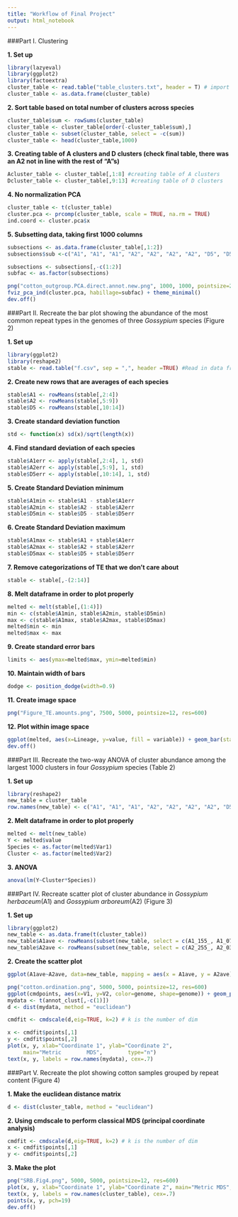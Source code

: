 ```yaml
---
title: "Workflow of Final Project"
output: html_notebook
---
```



###Part I. Clustering

**1. Set up**
```r
library(lazyeval)
library(ggplot2)
library(factoextra)
cluster_table <- read.table("table_clusters.txt", header = T) # import file from comparative analysis table
cluster_table <- as.data.frame(cluster_table)
```

**2. Sort table based on total number of clusters across species**
```r
cluster_table$sum <- rowSums(cluster_table)
cluster_table <- cluster_table[order(-cluster_table$sum),]
cluster_table <- subset(cluster_table, select = -c(sum))
cluster_table <- head(cluster_table,1000)
```

**3. Creating table of A clusters and D clusters (check final table, there was an A2 not in line with the rest of "A"s)**
```r
Acluster_table <- cluster_table[,1:8] #creating table of A clusters
Dcluster_table <- cluster_table[,9:13] #creating table of D clusters
```

**4. No normalization PCA**
```r
cluster_table <- t(cluster_table)
cluster.pca <- prcomp(cluster_table, scale = TRUE, na.rm = TRUE)
ind.coord <- cluster.pca$x
```

**5. Subsetting data, taking first 1000 columns**
```r
subsections <- as.data.frame(cluster_table[,1:2])
subsections$sub <-c("A1", "A1", "A1", "A2", "A2", "A2", "A2", "D5", "D5", "D5", "D5", "A2", "D5")

subsections <- subsections[,-c(1:2)]
subfac <- as.factor(subsections)

png("cotton_outgroup.PCA.direct.annot.new.png", 1000, 1000, pointsize=20)
fviz_pca_ind(cluster.pca, habillage=subfac) + theme_minimal()
dev.off()
```


###Part II. Recreate the bar plot showing the abundance of the most common repeat types in the genomes of three *Gossypium* species (Figure 2)

**1. Set up**
```r
library(ggplot2)
library(reshape2)
stable <- read.table("f.csv", sep = ",", header =TRUE) #Read in data frame
```

**2. Create new rows that are averages of each species**
```r
stable$A1 <- rowMeans(stable[,2:4])
stable$A2 <- rowMeans(stable[,5:9])
stable$D5 <- rowMeans(stable[,10:14])
```

**3. Create standard deviation function**
```r
std <- function(x) sd(x)/sqrt(length(x))
```

**4. Find standard deviation of each species**
```r
stable$A1err <- apply(stable[,2:4], 1, std)
stable$A2err <- apply(stable[,5:9], 1, std)
stable$D5err <- apply(stable[,10:14], 1, std)
```

**5. Create Standard Deviation minimum**
```r
stable$A1min <- stable$A1 - stable$A1err
stable$A2min <- stable$A2 - stable$A2err
stable$D5min <- stable$D5 - stable$D5err
```

**6. Create Standard Deviation maximum**
```r
stable$A1max <- stable$A1 + stable$A1err
stable$A2max <- stable$A2 + stable$A2err
stable$D5max <- stable$D5 + stable$D5err
```

**7. Remove categorizations of TE that we don't care about**
```r
stable <- stable[,-(2:14)]
```

**8. Melt dataframe in order to plot properly**
```r
melted <- melt(stable[,(1:4)])
min <- c(stable$A1min, stable$A2min, stable$D5min)
max <- c(stable$A1max, stable$A2max, stable$D5max)
melted$min <- min
melted$max <- max
```

**9. Create standard error bars**
```r
limits <- aes(ymax=melted$max, ymin=melted$min)
```

**10. Maintain width of bars**
```r
dodge <- position_dodge(width=0.9)
```

**11. Create image space**
```r
png("Figure_TE.amounts.png", 7500, 5000, pointsize=12, res=600)
```

**12. Plot within image space**
```r
ggplot(melted, aes(x=Lineage, y=value, fill = variable)) + geom_bar(stat = "identity",position = dodge) + geom_errorbar(limits, position = dodge, width=0.3) + labs(y="Mbp/1C", x="") + theme_set(theme_grey(base_size=12)) + scale_fill_hue(l=40)
dev.off()
```


###Part III. Recreate the two-way ANOVA of cluster abundance among the largest 1000 clusters in four *Gossypium* species (Table 2)

**1. Set up**
```r
library(reshape2)
new_table = cluster_table
row.names(new_table) <- c("A1", "A1", "A1", "A2", "A2", "A2", "A2", "D5", "D5", "D5", "D5", "A2", "D5")
```

**2. Melt dataframe in order to plot properly**
```r
melted <- melt(new_table)
Y <- melted$value
Species <- as.factor(melted$Var1)
Cluster <- as.factor(melted$Var2)
```

**3. ANOVA**
```r
anova(lm(Y~Cluster*Species))
```


###Part IV. Recreate scatter plot of cluster abundance in *Gossypium herbaceum*(A1) and *Gossypium arboreum*(A2) (Figure 3)

**1. Set up**
```r
library(ggplot2)
new_table <- as.data.frame(t(cluster_table))
new_table$A1ave <- rowMeans(subset(new_table, select = c(A1_155_, A1_073_, A1_097_), na.rm = TRUE))
new_table$A2ave <- rowMeans(subset(new_table, select = c(A2_255_, A2_034_, A2_044_, A2_099_, A2_101_), na.rm = TRUE))
```

**2. Create the scatter plot**
```r
ggplot(A1ave~A2ave, data=new_table, mapping = aes(x = A1ave, y = A2ave)) + geom_point() + geom_abline(intercept=0, slope=1)

png("cotton.ordination.png", 5000, 5000, pointsize=12, res=600)
ggplot(cmdpoints, aes(x=V1, y=V2, color=genome, shape=genome)) + geom_point(size=2) + xlab("PCoA component 1") + ylab("PCoA component 2") + scale_color_manual(values=c("A1"="orchid", "A2"="orchid4", "D5"="slategrey","kirkii"="blue3", "kokia"="green3"))+ geom_text_repel(aes(label=species))### Recreate Figure 4 Simon's way
mydata <- t(annot_clust[,-c(1)])
d <- dist(mydata, method = "euclidean")

cmdfit <- cmdscale(d,eig=TRUE, k=2) # k is the number of dim

x <- cmdfit$points[,1]
y <- cmdfit$points[,2]
plot(x, y, xlab="Coordinate 1", ylab="Coordinate 2", 
     main="Metric        MDS",        type="n")
text(x, y, labels = row.names(mydata), cex=.7)
```


###Part V. Recreate the plot showing cotton samples grouped by repeat content (Figure 4)

**1. Make the euclidean distance matrix**
```r
d <- dist(cluster_table, method = "euclidean")
```

**2. Using cmdscale to perform classical MDS (principal coordinate analysis)**
```r
cmdfit <- cmdscale(d,eig=TRUE, k=2) # k is the number of dim
x <- cmdfit$points[,1]
y <- cmdfit$points[,2]
```

**3. Make the plot**
```r
png("SRB.Fig4.png", 5000, 5000, pointsize=12, res=600)
plot(x, y, xlab="Coordinate 1", ylab="Coordinate 2", main="Metric MDS",	type="n")
text(x, y, labels = row.names(cluster_table), cex=.7)
points(x, y, pch=19)
dev.off()
```